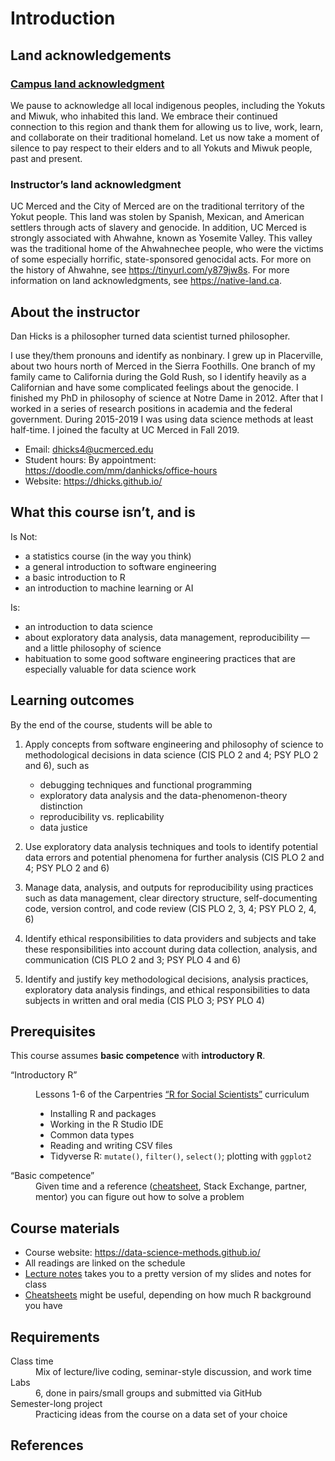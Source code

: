 # Introduction 

## Land acknowledgements ##

### [Campus land acknowledgment](https://diversity.ucmerced.edu/values/land-acknowledgement) ###

We pause to acknowledge all local indigenous peoples, including the Yokuts and Miwuk, who inhabited this land. We embrace their continued connection to this region and thank them for allowing us to live, work, learn, and collaborate on their traditional homeland. Let us now take a moment of silence to pay respect to their elders and to all Yokuts and Miwuk people, past and present.

### Instructor's land acknowledgment ###

UC Merced and the City of Merced are on the traditional territory of the Yokut people.  This land was stolen by Spanish, Mexican, and American settlers through acts of slavery and genocide.  In addition, UC Merced is strongly associated with Ahwahne, known as Yosemite Valley.  This valley was the traditional home of the Ahwahnechee people, who were the victims of some especially horrific, state-sponsored genocidal acts.  For more on the history of Ahwahne, see <https://tinyurl.com/y879jw8s>.  For more information on land acknowledgments, see <https://native-land.ca>.  


## About the instructor ##

Dan Hicks is a philosopher turned data scientist turned philosopher.  

I use they/them pronouns and identify as nonbinary.  I grew up in Placerville, about two hours north of Merced in the Sierra Foothills.  One branch of my family came to California during the Gold Rush, so I identify heavily as a Californian and have some complicated feelings about the genocide.  I finished my PhD in philosophy of science at Notre Dame in 2012.  After that I worked in a series of research positions in academia and the federal government.  During 2015-2019 I was using data science methods at least half-time.  I joined the faculty at UC Merced in Fall 2019.  

- Email: <dhicks4@ucmerced.edu>
- Student hours: By appointment: <https://doodle.com/mm/danhicks/office-hours>
- Website: <https://dhicks.github.io/>


## What this course isn't, and is ##

Is Not: 

- a statistics course (in the way you think)
- a general introduction to software engineering
- a basic introduction to R
- an introduction to machine learning or AI

Is: 

- an introduction to data science
- about exploratory data analysis, data management, reproducibility — and a little philosophy of science
- habituation to some good software engineering practices that are especially valuable for data science work


## Learning outcomes ##

By the end of the course, students will be able to 

1. Apply concepts from software engineering and philosophy of science to methodological decisions in data science (CIS PLO 2 and 4; PSY PLO 2 and 6), such as
    - debugging techniques and functional programming
    - exploratory data analysis and the data-phenomenon-theory distinction
	- reproducibility vs. replicability
	- data justice

2. Use exploratory data analysis techniques and tools to identify potential data errors and potential phenomena for further analysis (CIS PLO 2 and 4; PSY PLO 2 and 6)

3. Manage data, analysis, and outputs for reproducibility using practices such as data management, clear directory structure, self-documenting code, version control, and code review (CIS PLO 2, 3, 4; PSY PLO 2, 4, 6)

4. Identify ethical responsibilities to data providers and subjects and take these responsibilities into account during data collection, analysis, and communication (CIS PLO 2 and 3; PSY PLO 4 and 6)

5. Identify and justify key methodological decisions, analysis practices, exploratory data analysis findings, and ethical responsibilities to data subjects in written and oral media (CIS PLO 3; PSY PLO 4)


## Prerequisites

This course assumes **basic competence** with **introductory R**. 

"Introductory R" 
 ~ Lessons 1-6 of the Carpentries ["R for Social Scientists"](https://datacarpentry.org/r-socialsci/) curriculum

    - Installing R and packages
    - Working in the R Studio IDE
    - Common data types
    - Reading and writing CSV files
    - Tidyverse R:  `mutate()`, `filter()`, `select()`; plotting with `ggplot2`

"Basic competence"
 ~ Given time and a reference ([cheatsheet](https://rstudio.github.io/cheatsheets/), Stack Exchange, partner, mentor) you can figure out how to solve a problem


## Course materials ##

- Course website: <https://data-science-methods.github.io/>
- All readings are linked on the schedule
- [Lecture notes](https://data-science-methods.github.io/book/) takes you to a pretty version of my slides and notes for class
- [Cheatsheets](https://rstudio.github.io/cheatsheets/) might be useful, depending on how much R background you have


## Requirements ##

Class time
 ~ Mix of lecture/live coding, seminar-style discussion, and work time
    
Labs
 ~ 6, done in pairs/small groups and submitted via GitHub

Semester-long project
 ~ Practicing ideas from the course on a data set of your choice

## References 
